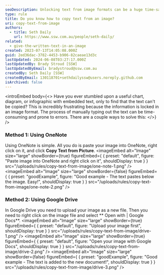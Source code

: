 ```yaml
---
seoDescription: Unlocking text from image formats can be a huge time-saver and reduce errors when working with visual data. Learn how to copy text from images using OneNote or Google Drive's built-in tools!
type: rule
title: Do you know how to copy text from an image?
uri: copy-text-from-image
authors:
  - title: Seth Daily
    url: https://www.ssw.com.au/people/seth-daily/
related:
  - give-the-written-text-in-an-image
created: 2023-07-13T14:05:08.000Z
guid: 2ed36dac-3782-4453-b906-82caeae13d3c
lastUpdated: 2024-06-08T03:27:17.000Z
lastUpdatedBy: Brady Stroud [SSW]
lastUpdatedByEmail: bradystroud@ssw.com.au
createdBy: Seth Daily [SSW]
createdByEmail: 130118701+sethdailyssw@users.noreply.github.com
isArchived: false
---
```


<introEmbed
  body={<>
Have you ever stumbled upon a useful chart, diagram, or infographic with embedded text, only to find that the text can't be copied? This is incredibly frustrating because the information is locked in an image format. The process of manually typing out the text can be time-consuming and prone to errors. There are a couple ways to solve this:
  </>}
/>
### Method 1: Using OneNote

Using OneNote is simple. All you do is paste your image into OneNote, right click on it, and click **Copy Text from Picture**.
<imageEmbed
  alt="Image"
  size="large"
  showBorder={true}
  figureEmbed={ {
    preset: "default",
    figure: "Paste image into OneNote and right click on it",
    shouldDisplay: true
  } }
  src="/uploads/rules/copy-text-from-image/one-note-1.png"
/>
<imageEmbed
  alt="Image"
  size="large"
  showBorder={false}
  figureEmbed={ {
    preset: "goodExample",
    figure: "Good example - The text pastes below the image. Easy!",
    shouldDisplay: true
  } }
  src="/uploads/rules/copy-text-from-image/one-note-2.png"
/>

### Method 2: Using Google Drive

In Google Drive you need to upload your image as a new file. Then you need to right click on the image file and select ** Open with | Google Docs**.
<imageEmbed
  alt="Image"
  size="large"
  showBorder={true}
  figureEmbed={ {
    preset: "default",
    figure: "Upload your image first",
    shouldDisplay: true
  } }
  src="/uploads/rules/copy-text-from-image/drive-1.png"
/>
<imageEmbed
  alt="Image"
  size="large"
  showBorder={true}
  figureEmbed={ {
    preset: "default",
    figure: "Open your image with Google Docs",
    shouldDisplay: true
  } }
  src="/uploads/rules/copy-text-from-image/drive-2.png"
/>
<imageEmbed
  alt="Image"
  size="large"
  showBorder={false}
  figureEmbed={ {
    preset: "goodExample",
    figure: "Good example - The text is added to the new document!",
    shouldDisplay: true
  } }
  src="/uploads/rules/copy-text-from-image/drive-3.png"
/>
